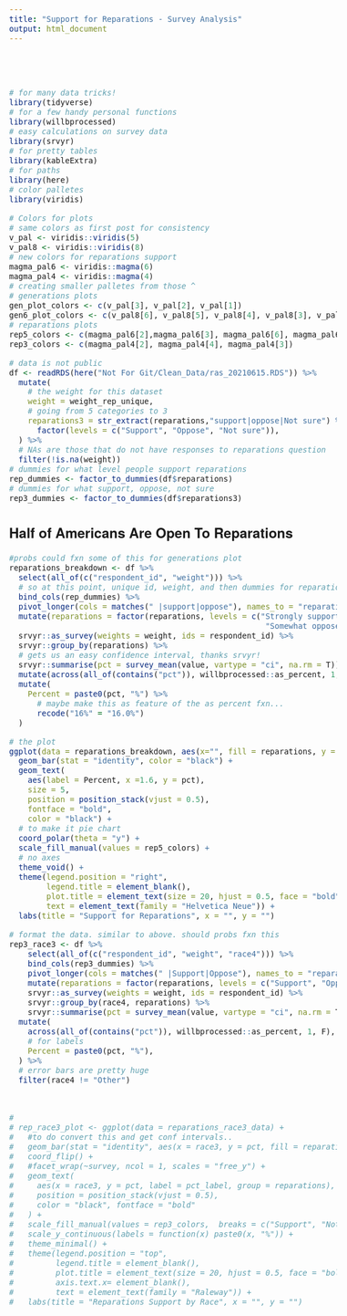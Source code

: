 ```yaml
---
title: "Support for Reparations - Survey Analysis"
output: html_document
---
```


<style type="text/css">

h1 {
  text-align: center;
  font-weight: bold;
  font-family: 'Helvetica Neue';
}

h2 {
 font-family: 'Helvetica Neue';
}

body{
 font-family: 'Helvetica Neue';
 font-size: 16px;
}

</style>

<br>
<br>



```r
# for many data tricks!
library(tidyverse)
# for a few handy personal functions
library(willbprocessed)
# easy calculations on survey data
library(srvyr)
# for pretty tables
library(kableExtra)
# for paths
library(here)
# color palletes
library(viridis)

```


```r
# Colors for plots
# same colors as first post for consistency
v_pal <- viridis::viridis(5)
v_pal8 <- viridis::viridis(8)
# new colors for reparations support
magma_pal6 <- viridis::magma(6)
magma_pal4 <- viridis::magma(4)
# creating smaller palletes from those ^
# generations plots
gen_plot_colors <- c(v_pal[3], v_pal[2], v_pal[1])
gen6_plot_colors <- c(v_pal8[6], v_pal8[5], v_pal8[4], v_pal8[3], v_pal8[2], v_pal8[1])
# reparations plots
rep5_colors <- c(magma_pal6[2],magma_pal6[3], magma_pal6[6], magma_pal6[5], magma_pal6[4])
rep3_colors <- c(magma_pal4[2], magma_pal4[4], magma_pal4[3])

```

```r
# data is not public
df <- readRDS(here("Not For Git/Clean_Data/ras_20210615.RDS")) %>%
  mutate(
    # the weight for this dataset
    weight = weight_rep_unique,
    # going from 5 categories to 3
    reparations3 = str_extract(reparations,"support|oppose|Not sure") %>% str_to_sentence() %>%
      factor(levels = c("Support", "Oppose", "Not sure")),
  ) %>%
  # NAs are those that do not have responses to reparations question
  filter(!is.na(weight))
# dummies for what level people support reparations
rep_dummies <- factor_to_dummies(df$reparations)
# dummies for what support, oppose, not sure
rep3_dummies <- factor_to_dummies(df$reparations3)

```

## Half of Americans Are Open To Reparations

```r

#probs could fxn some of this for generations plot
reparations_breakdown <- df %>%
  select(all_of(c("respondent_id", "weight"))) %>%
  # so at this point, unique id, weight, and then dummies for reparations question
  bind_cols(rep_dummies) %>%
  pivot_longer(cols = matches(" |support|oppose"), names_to = "reparations", values_to = "value") %>%
  mutate(reparations = factor(reparations, levels = c("Strongly support", "Somewhat support", "Not sure",
                                                       "Somewhat oppose", "Strongly oppose"))) %>%
  srvyr::as_survey(weights = weight, ids = respondent_id) %>%
  srvyr::group_by(reparations) %>%
  # gets us an easy confidence interval, thanks srvyr!
  srvyr::summarise(pct = survey_mean(value, vartype = "ci", na.rm = T)) %>%
  mutate(across(all_of(contains("pct")), willbprocessed::as_percent, 1, F)) %>%
  mutate(
    Percent = paste0(pct, "%") %>%
      # maybe make this as feature of the as percent fxn...
      recode("16%" = "16.0%")
  )


```

```r

# the plot
ggplot(data = reparations_breakdown, aes(x="", fill = reparations, y = pct)) + 
  geom_bar(stat = "identity", color = "black") +
  geom_text(
    aes(label = Percent, x =1.6, y = pct),
    size = 5,
    position = position_stack(vjust = 0.5),
    fontface = "bold",
    color = "black") +
  # to make it pie chart
  coord_polar(theta = "y") +
  scale_fill_manual(values = rep5_colors) +
  # no axes
  theme_void() +
  theme(legend.position = "right",
        legend.title = element_blank(),
        plot.title = element_text(size = 20, hjust = 0.5, face = "bold"),
        text = element_text(family = "Helvetica Neue")) +
  labs(title = "Support for Reparations", x = "", y = "")

```


```r
# format the data. similar to above. should probs fxn this
rep3_race3 <- df %>%
    select(all_of(c("respondent_id", "weight", "race4"))) %>%
    bind_cols(rep3_dummies) %>%
    pivot_longer(cols = matches(" |Support|Oppose"), names_to = "reparations", values_to = "value") %>%
    mutate(reparations = factor(reparations, levels = c("Support", "Oppose", "Not sure"))) %>%
    srvyr::as_survey(weights = weight, ids = respondent_id) %>%
    srvyr::group_by(race4, reparations) %>%
    srvyr::summarise(pct = survey_mean(value, vartype = "ci", na.rm = T)) %>%
  mutate(
    across(all_of(contains("pct")), willbprocessed::as_percent, 1, F),
    # for labels
    Percent = paste0(pct, "%"),
  ) %>%
  # error bars are pretty huge
  filter(race4 != "Other")

  

# 
# rep_race3_plot <- ggplot(data = reparations_race3_data) + 
#   #to do convert this and get conf intervals..
#   geom_bar(stat = "identity", aes(x = race3, y = pct, fill = reparations), color = "black") +
#   coord_flip() +
#   #facet_wrap(~survey, ncol = 1, scales = "free_y") +
#   geom_text(
#     aes(x = race3, y = pct, label = pct_label, group = reparations),
#     position = position_stack(vjust = 0.5),
#     color = "black", fontface = "bold"
#   ) +
#   scale_fill_manual(values = rep3_colors,  breaks = c("Support", "Not sure","Oppose")) +
#   scale_y_continuous(labels = function(x) paste0(x, "%")) + 
#   theme_minimal() +
#   theme(legend.position = "top",
#         legend.title = element_blank(),
#         plot.title = element_text(size = 20, hjust = 0.5, face = "bold"),
#         axis.text.x= element_blank(),
#         text = element_text(family = "Raleway")) +
#   labs(title = "Reparations Support by Race", x = "", y = "")


```
